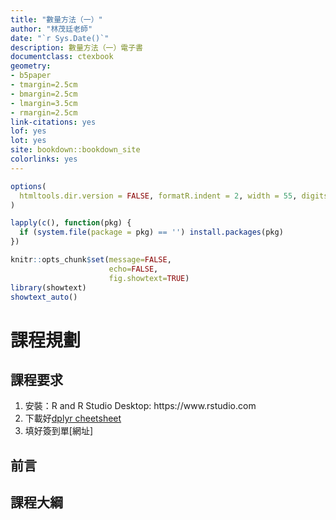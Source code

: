 ```yaml
--- 
title: "數量方法（一）"
author: "林茂廷老師"
date: "`r Sys.Date()`"
description: 數量方法（一）電子書
documentclass: ctexbook
geometry:
- b5paper
- tmargin=2.5cm
- bmargin=2.5cm
- lmargin=3.5cm
- rmargin=2.5cm
link-citations: yes
lof: yes
lot: yes
site: bookdown::bookdown_site
colorlinks: yes
---
```


```r
options(
  htmltools.dir.version = FALSE, formatR.indent = 2, width = 55, digits = 4
)

lapply(c(), function(pkg) {
  if (system.file(package = pkg) == '') install.packages(pkg)
})

knitr::opts_chunk$set(message=FALSE,
                      echo=FALSE,
                      fig.showtext=TRUE)
library(showtext)
showtext_auto()
```

# 課程規劃 {-}  

## 課程要求{-}

1. 安裝：R and R Studio Desktop: https://www.rstudio.com  
2. 下載好[dplyr cheetsheet](https://github.com/rstudio/cheatsheets/raw/master/data-transformation.pdf)  
3. 填好簽到單[網址]

## 前言 {-}

## 課程大綱 {-}



